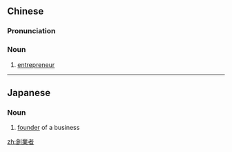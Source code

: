 {{also|创业者}}
==Chinese==
{{zh-forms|s=创业者|type=21}}

===Pronunciation===
{{zh-pron
|m=chuàngyèzhě
|c=cong3 jip6 ze2
|cat=n
}}

===Noun===
{{zh-noun}}

# [[entrepreneur]]

----

==Japanese==
{{ja-kanjitab|そう|ぎょう|しゃ|yomi=on}}

===Noun===
{{ja-noun|そうぎょうしゃ}}

# [[founder]] of a business

[[zh:創業者]]